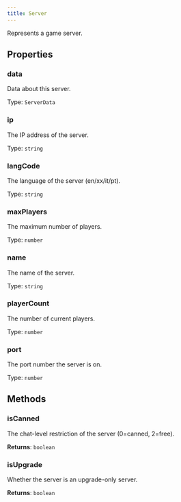 ```yaml
---
title: Server
---
```



Represents a game server.


## Properties
### data


Data about this server.


Type: `ServerData`


### ip <Badge text="Getter" size="small" />	


The IP address of the server.


Type: `string`


### langCode <Badge text="Getter" size="small" />	


The language of the server (en/xx/it/pt).


Type: `string`


### maxPlayers <Badge text="Getter" size="small" />	


The maximum number of players.


Type: `number`


### name <Badge text="Getter" size="small" />	


The name of the server.


Type: `string`


### playerCount <Badge text="Getter" size="small" />	


The number of current players.


Type: `number`


### port <Badge text="Getter" size="small" />	


The port number the server is on.


Type: `number`


## Methods

### isCanned

The chat-level restriction of the server (0=canned, 2=free).



**Returns**: `boolean`

### isUpgrade

Whether the server is an upgrade-only server.



**Returns**: `boolean`
